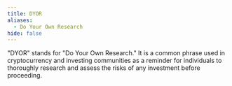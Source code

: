 ```yaml
---
title: DYOR
aliases:
  - Do Your Own Research
hide: false
---
```




"DYOR" stands for "Do Your Own Research." It is a common phrase used in cryptocurrency and investing communities as a reminder for individuals to thoroughly research and assess the risks of any investment before proceeding.
